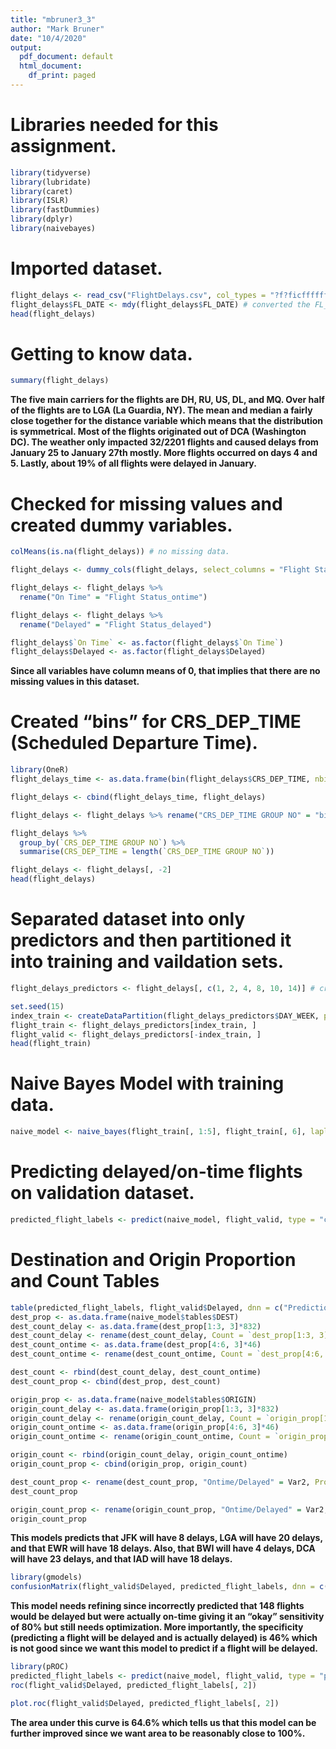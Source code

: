 ```yaml
---
title: "mbruner3_3"
author: "Mark Bruner"
date: "10/4/2020"
output:
  pdf_document: default
  html_document:
    df_print: paged
---
```


# Libraries needed for this assignment.
```r
library(tidyverse)
library(lubridate)
library(caret)
library(ISLR)
library(fastDummies)
library(dplyr)
library(naivebayes)
```
# Imported dataset.
```r
flight_delays <- read_csv("FlightDelays.csv", col_types = "?f?ficfffffff")
flight_delays$FL_DATE <- mdy(flight_delays$FL_DATE) # converted the FL_DATE column to date format.
head(flight_delays)
```
# Getting to know data.
```r
summary(flight_delays)
```
**The five main carriers for the flights are DH, RU, US, DL, and MQ. Over half of the flights are to LGA (La Guardia, NY). The mean and median a fairly close together for the distance variable which means that the distribution is symmetrical. Most of the flights originated out of DCA (Washington DC). The weather only impacted 32/2201 flights and caused delays from January 25 to January 27th mostly. More flights occurred on days 4 and 5. Lastly, about 19% of all flights were delayed in January.**

# Checked for missing values and created dummy variables.
```r
colMeans(is.na(flight_delays)) # no missing data.

flight_delays <- dummy_cols(flight_delays, select_columns = "Flight Status", remove_selected_columns = TRUE)

flight_delays <- flight_delays %>% 
  rename("On Time" = "Flight Status_ontime") 

flight_delays <- flight_delays %>% 
  rename("Delayed" = "Flight Status_delayed") 

flight_delays$`On Time` <- as.factor(flight_delays$`On Time`)
flight_delays$Delayed <- as.factor(flight_delays$Delayed)
```
**Since all variables have column means of 0, that implies that there are no missing values in this dataset.**

# Created "bins" for CRS_DEP_TIME (Scheduled Departure Time).
```r
library(OneR)
flight_delays_time <- as.data.frame(bin(flight_delays$CRS_DEP_TIME, nbins = 18, labels = c(1:18)))

flight_delays <- cbind(flight_delays_time, flight_delays)

flight_delays <- flight_delays %>% rename("CRS_DEP_TIME GROUP NO" = "bin(flight_delays$CRS_DEP_TIME, nbins = 18, labels = c(1:18))") 

flight_delays %>%
  group_by(`CRS_DEP_TIME GROUP NO`) %>%
  summarise(CRS_DEP_TIME = length(`CRS_DEP_TIME GROUP NO`))

flight_delays <- flight_delays[, -2]
head(flight_delays)
```

# Separated dataset into only predictors and then partitioned it into training and vaildation sets.
```r
flight_delays_predictors <- flight_delays[, c(1, 2, 4, 8, 10, 14)] # created df with predictors.

set.seed(15)
index_train <- createDataPartition(flight_delays_predictors$DAY_WEEK, p = .6, list = FALSE)
flight_train <- flight_delays_predictors[index_train, ] 
flight_valid <- flight_delays_predictors[-index_train, ]
head(flight_train)
```
# Naive Bayes Model with training data.
```r
naive_model <- naive_bayes(flight_train[, 1:5], flight_train[, 6], laplace = 1)
```

# Predicting delayed/on-time flights on validation dataset.
```r
predicted_flight_labels <- predict(naive_model, flight_valid, type = "class")
```

# Destination and Origin Proportion and Count Tables
```r
table(predicted_flight_labels, flight_valid$Delayed, dnn = c("Prediction", "Actual"))
dest_prop <- as.data.frame(naive_model$tables$DEST)
dest_count_delay <- as.data.frame(dest_prop[1:3, 3]*832)
dest_count_delay <- rename(dest_count_delay, Count = `dest_prop[1:3, 3] * 832`)
dest_count_ontime <- as.data.frame(dest_prop[4:6, 3]*46)
dest_count_ontime <- rename(dest_count_ontime, Count = `dest_prop[4:6, 3] * 46`)

dest_count <- rbind(dest_count_delay, dest_count_ontime)
dest_count_prop <- cbind(dest_prop, dest_count)

origin_prop <- as.data.frame(naive_model$tables$ORIGIN)
origin_count_delay <- as.data.frame(origin_prop[1:3, 3]*832)
origin_count_delay <- rename(origin_count_delay, Count = `origin_prop[1:3, 3] * 832`)
origin_count_ontime <- as.data.frame(origin_prop[4:6, 3]*46)
origin_count_ontime <- rename(origin_count_ontime, Count = `origin_prop[4:6, 3] * 46`)

origin_count <- rbind(origin_count_delay, origin_count_ontime)
origin_count_prop <- cbind(origin_prop, origin_count)

dest_count_prop <- rename(dest_count_prop, "Ontime/Delayed" = Var2, Proportion = "Freq")
dest_count_prop

origin_count_prop <- rename(origin_count_prop, "Ontime/Delayed" = Var2, Proportion = "Freq")
origin_count_prop
```
**This models predicts that JFK will have 8 delays, LGA will have 20 delays, and that EWR will have 18 delays. Also, that BWI will have 4 delays, DCA will have 23 delays, and that IAD will have 18 delays.**

```r
library(gmodels)
confusionMatrix(flight_valid$Delayed, predicted_flight_labels, dnn = c("Actual", "Prediction"))
```
**This model needs refining since incorrectly predicted that 148 flights would be delayed but were actually on-time giving it an "okay" sensitivity of 80% but still needs optimization. More importantly, the specificity (predicting a flight will be delayed and is actually delayed) is 46% which is not good since we want this model to predict if a flight will be delayed.** 


```r
library(pROC)
predicted_flight_labels <- predict(naive_model, flight_valid, type = "prob")
roc(flight_valid$Delayed, predicted_flight_labels[, 2])

plot.roc(flight_valid$Delayed, predicted_flight_labels[, 2])
```
**The area under this curve is 64.6% which tells us that this model can be further improved since we want area to be reasonably close to 100%.** 



